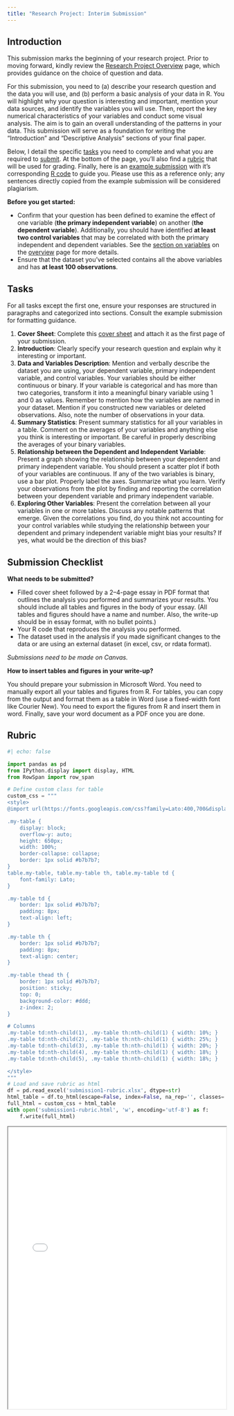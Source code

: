 ```yaml
---
title: "Research Project: Interim Submission"
---
```


## Introduction

This submission marks the beginning of your research project. Prior to moving forward, kindly review the [Research Project Overview](research-project.qmd) page, which provides guidance on the choice of question and data.

For this submission, you need to (a) describe your research question and the data you will use, and (b) perform a basic analysis of your data in R. You will highlight why your question is interesting and important, mention your data sources, and identify the variables you will use. Then, report the key numerical characteristics of your variables and conduct some visual analysis. The aim is to gain an overall understanding of the patterns in your data. This submission will serve as a foundation for writing the "Introduction" and "Descriptive Analysis" sections of your final paper.

Below, I detail the specific [tasks](#tasks) you need to complete and what you are required to [submit](#submission-checklist). At the bottom of the page, you'll also find a [rubric](#rubric) that will be used for grading. Finally, here is an [example submission](submission1-example.pdf) with it's corresponding [R code](submission1-example-code.R) to guide you. Please use this as a reference only; any sentences directly copied from the example submission will be considered plagiarism.  

**Before you get started:**

- Confirm that your question has been defined to examine the effect of one variable (**the primary independent variable**) on another (**the dependent variable**). Additionally, you should have identified **at least two control variables** that may be correlated with both the primary independent and dependent variables. See the [section on variables](research-project.qmd#variables) on the [overview](research-project.qmd) page for more details. 
- Ensure that the dataset you've selected contains all the above variables and has **at least 100 observations**.

## Tasks 

For all tasks except the first one, ensure your responses are structured in paragraphs and categorized into sections. Consult the example submission for formatting guidance.

1. **Cover Sheet**: Complete this [cover sheet](submission1-cover-sheet.docx) and attach it as the first page of your submission.
2. **Introduction**: Clearly specify your research question and explain why it interesting or important.
3. **Data and Variables Description**: Mention and verbally describe the dataset you are using, your dependent variable, primary independent variable, and control variables. Your variables should be either continuous or binary. If your variable is categorical and has more than two categories, transform it into a meaningful binary variable using 1 and 0 as values. Remember to mention how the variables are named in your dataset. Mention if you constructed new variables or deleted observations. Also, note the number of observations in your data.
4. **Summary Statistics**: Present summary statistics for all your variables in a table. Comment on the averages of your variables and anything else you think is interesting or important. Be careful in properly describing the averages of your binary variables. 
5. **Relationship between the Dependent and Independent Variable**: Present a graph showing the relationship between your dependent and primary independent variable. You should present a scatter plot if both of your variables are continuous. If any of the two variables is binary, use a bar plot. Properly label the axes. Summarize what you learn. Verify your observations from the plot by finding and reporting the correlation between your dependent variable and primary independent variable.
6. **Exploring Other Variables**: Present the correlation between all your variables in one or more tables. Discuss any notable patterns that emerge. Given the correlations you find, do you think not accounting for your control variables while studying the relationship between your dependent and primary independent variable might bias your results? If yes, what would be the direction of this bias?

## Submission Checklist

**What needs to be submitted?**

- Filled cover sheet followed by a 2–4-page essay in PDF format that outlines the analysis you performed and summarizes your results. You should include all tables and figures in the body of your essay. (All tables and figures should have a name and number. Also, the write-up should be in essay format, with no bullet points.)
- Your R code that reproduces the analysis you performed.
- The dataset used in the analysis if you made significant changes to the data or are using an external dataset (in excel, csv, or rdata format).

*Submissions need to be made on Canvas.* 

**How to insert tables and figures in your write-up?**

You should prepare your submission in Microsoft Word. You need to manually export all your tables and figures from R. For tables, you can copy from the output and format them as a table in Word (use a fixed-width font like Courier New). You need to export the figures from R and insert them in word. Finally, save your word document as a PDF once you are done. 


## Rubric

```python
#| echo: false

import pandas as pd
from IPython.display import display, HTML
from RowSpan import row_span

# Define custom class for table
custom_css = """
<style>
@import url(https://fonts.googleapis.com/css?family=Lato:400,700&display=swap);

.my-table {
    display: block;
    overflow-y: auto;
    height: 650px; 
    width: 100%;
    border-collapse: collapse;
    border: 1px solid #b7b7b7;
}
table.my-table, table.my-table th, table.my-table td {
    font-family: Lato;
}

.my-table td {
    border: 1px solid #b7b7b7; 
    padding: 8px; 
    text-align: left; 
}

.my-table th {
    border: 1px solid #b7b7b7; 
    padding: 8px; 
    text-align: center; 
}

.my-table thead th {
    border: 1px solid #b7b7b7; 
    position: sticky;
    top: 0;
    background-color: #ddd; 
    z-index: 2;
}

# Columns
.my-table td:nth-child(1), .my-table th:nth-child(1) { width: 10%; } 
.my-table td:nth-child(2), .my-table th:nth-child(1) { width: 25%; } 
.my-table td:nth-child(3), .my-table th:nth-child(1) { width: 20%; } 
.my-table td:nth-child(4), .my-table th:nth-child(1) { width: 18%; } 
.my-table td:nth-child(5), .my-table th:nth-child(1) { width: 18%; } 

</style>
"""
# Load and save rubric as html
df = pd.read_excel('submission1-rubric.xlsx', dtype=str)
html_table = df.to_html(escape=False, index=False, na_rep='', classes='my-table')
full_html = custom_css + html_table
with open('submission1-rubric.html', 'w', encoding='utf-8') as f:
    f.write(full_html)

```

<iframe src="submission1-rubric.html" width="100%" height= "650px" scrolling=no></iframe>
